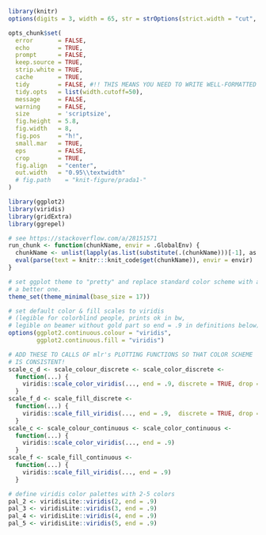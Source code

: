```r
library(knitr)
options(digits = 3, width = 65, str = strOptions(strict.width = "cut", vec.len = 3))

opts_chunk$set(
  error       = FALSE,
  echo        = TRUE,
  prompt      = FALSE,
  keep.source = TRUE,
  strip.white = TRUE,
  cache       = TRUE,
  tidy        = FALSE, #!! THIS MEANS YOU NEED TO WRITE WELL-FORMATTED CODE YOURSELF!
  tidy.opts   = list(width.cutoff=50),
  message     = FALSE,
  warning     = FALSE,
  size        = 'scriptsize',
  fig.height  = 5.8,
  fig.width   = 8,
  fig.pos     = "h!",
  small.mar   = TRUE,
  eps         = FALSE,
  crop        = TRUE,
  fig.align   = "center",
  out.width   = "0.95\\textwidth"
  # fig.path    = "knit-figure/prada1-"
)
```

```r
library(ggplot2)
library(viridis)
library(gridExtra)
library(ggrepel)
```

```r
# see https://stackoverflow.com/a/28151571
run_chunk <- function(chunkName, envir = .GlobalEnv) {
  chunkName <- unlist(lapply(as.list(substitute(.(chunkName)))[-1], as.character))
  eval(parse(text = knitr:::knit_code$get(chunkName)), envir = envir)
}
```

```r
# set ggplot theme to "pretty" and replace standard color scheme with a
# a better one.
theme_set(theme_minimal(base_size = 17))

# set default color & fill scales to viridis
# (legible for colorblind people, prints ok in bw,
# legible on beamer without gold part so end = .9 in definitions below)
options(ggplot2.continuous.colour = "viridis",
        ggplot2.continuous.fill = "viridis")

# ADD THESE TO CALLS OF mlr's PLOTTING FUNCTIONS SO THAT COLOR SCHEME
# IS CONSISTENT!
scale_c_d <- scale_colour_discrete <- scale_color_discrete <-
  function(...) {
    viridis::scale_color_viridis(..., end = .9, discrete = TRUE, drop = TRUE)
  }
scale_f_d <- scale_fill_discrete <-
  function(...) {
    viridis::scale_fill_viridis(..., end = .9,  discrete = TRUE, drop = TRUE)
  }
scale_c <- scale_colour_continuous <- scale_color_continuous <-
  function(...) {
    viridis::scale_color_viridis(..., end = .9)
  }
scale_f <- scale_fill_continuous <-
  function(...) {
    viridis::scale_fill_viridis(..., end = .9)
  }  

# define viridis color palettes with 2-5 colors
pal_2 <- viridisLite::viridis(2, end = .9)
pal_3 <- viridisLite::viridis(3, end = .9)
pal_4 <- viridisLite::viridis(4, end = .9)
pal_5 <- viridisLite::viridis(5, end = .9)

```
